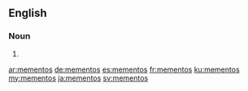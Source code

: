 {{also|mémentos}}
==English==

===Noun===
{{head|en|noun plural form}}

# {{plural of|memento|lang=en}}

[[ar:mementos]]
[[de:mementos]]
[[es:mementos]]
[[fr:mementos]]
[[ku:mementos]]
[[my:mementos]]
[[ja:mementos]]
[[sv:mementos]]